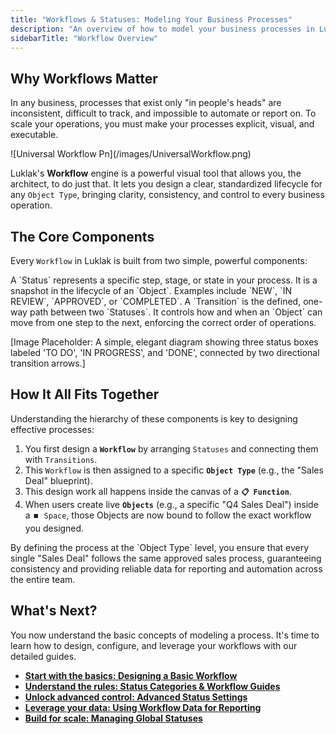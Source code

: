 ```yaml
---
title: "Workflows & Statuses: Modeling Your Business Processes"
description: "An overview of how to model your business processes in Luklak using Workflows, which are composed of Statuses and Transitions, to represent the lifecycle of any Object."
sidebarTitle: "Workflow Overview"
---
```


## Why Workflows Matter

In any business, processes that exist only "in people's heads" are inconsistent, difficult to track, and impossible to automate or report on. To scale your operations, you must make your processes explicit, visual, and executable.

<Frame>
  ![Universal Workflow Pn](/images/UniversalWorkflow.png)
</Frame>

Luklak's **Workflow** engine is a powerful visual tool that allows you, the architect, to do just that. It lets you design a clear, standardized lifecycle for any `Object Type`, bringing clarity, consistency, and control to every business operation.

## The Core Components

Every `Workflow` in Luklak is built from two simple, powerful components:

<CardGroup cols={2}>
  <Card title="Status" icon="flag" iconType="duotone">
    A `Status` represents a specific step, stage, or state in your process. It is a snapshot in the lifecycle of an `Object`. Examples include `NEW`, `IN REVIEW`, `APPROVED`, or `COMPLETED`.
  </Card>
  <Card title="Transition" icon="arrows-left-right" iconType="duotone">
    A `Transition` is the defined, one-way path between two `Statuses`. It controls how and when an `Object` can move from one step to the next, enforcing the correct order of operations.
  </Card>
</CardGroup>

[Image Placeholder: A simple, elegant diagram showing three status boxes labeled 'TO DO', 'IN PROGRESS', and 'DONE', connected by two directional transition arrows.]

## How It All Fits Together

Understanding the hierarchy of these components is key to designing effective processes:

1. You first design a **`Workflow`** by arranging `Statuses` and connecting them with `Transitions`.
2. This `Workflow` is then assigned to a specific **`Object Type`** (e.g., the "Sales Deal" blueprint).
3. This design work all happens inside the canvas of a **`📋 Function`**.
4. When users create live **`Objects`** (e.g., a specific "Q4 Sales Deal") inside a `⏹️ Space`, those Objects are now bound to follow the exact workflow you designed.

<Info>
  By defining the process at the `Object Type` level, you ensure that every single "Sales Deal" follows the same approved sales process, guaranteeing consistency and providing reliable data for reporting and automation across the entire team.
</Info>

## What's Next?

You now understand the basic concepts of modeling a process. It's time to learn how to design, configure, and leverage your workflows with our detailed guides.

- [**Start with the basics: Designing a Basic Workflow**](/en/02-platform/platform-overview/universal-workflow/designing-workflows)
- [**Understand the rules: Status Categories & Workflow Guides**](/en/02-platform/platform-overview/universal-workflow/status-categories-and-guides)
- [**Unlock advanced control: Advanced Status Settings**](/en/02-platform/platform-overview/universal-workflow/advanced-status-settings)
- [**Leverage your data: Using Workflow Data for Reporting**](/en/02-platform/platform-overview/universal-workflow/using-workflow-data)
- [**Build for scale: Managing Global Statuses**](/en/02-platform/platform-overview/universal-workflow/global-statuses)